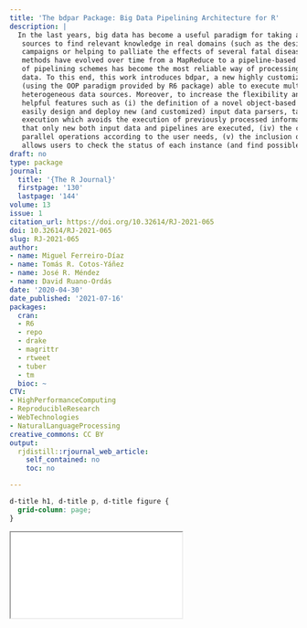 ```yaml
---
title: 'The bdpar Package: Big Data Pipelining Architecture for R'
description: |
  In the last years, big data has become a useful paradigm for taking advantage of multiple
   sources to find relevant knowledge in real domains (such as the design of personalized marketing
   campaigns or helping to palliate the effects of several fatal diseases). Big data programming tools and
   methods have evolved over time from a MapReduce to a pipeline-based archetype. Concretely the use
   of pipelining schemes has become the most reliable way of processing and analyzing large amounts of
   data. To this end, this work introduces bdpar, a new highly customizable pipeline-based framework
   (using the OOP paradigm provided by R6 package) able to execute multiple preprocessing tasks over
   heterogeneous data sources. Moreover, to increase the flexibility and performance, bdpar provides
   helpful features such as (i) the definition of a novel object-based pipe operator (%>|%), (ii) the ability to
   easily design and deploy new (and customized) input data parsers, tasks, and pipelines, (iii) only-once
   execution which avoids the execution of previously processed information (instances), guaranteeing
   that only new both input data and pipelines are executed, (iv) the capability to perform serial or
   parallel operations according to the user needs, (v) the inclusion of a debugging mechanism which
   allows users to check the status of each instance (and find possible errors) throughout the process.
draft: no
type: package
journal:
  title: '{The R Journal}'
  firstpage: '130'
  lastpage: '144'
volume: 13
issue: 1
citation_url: https://doi.org/10.32614/RJ-2021-065
doi: 10.32614/RJ-2021-065
slug: RJ-2021-065
author:
- name: Miguel Ferreiro-Díaz
- name: Tomás R. Cotos-Yáñez
- name: José R. Méndez
- name: David Ruano-Ordás
date: '2020-04-30'
date_published: '2021-07-16'
packages:
  cran:
  - R6
  - repo
  - drake
  - magrittr
  - rtweet
  - tuber
  - tm
  bioc: ~
CTV:
- HighPerformanceComputing
- ReproducibleResearch
- WebTechnologies
- NaturalLanguageProcessing
creative_commons: CC BY
output:
  rjdistill::rjournal_web_article:
    self_contained: no
    toc: no

---
```


```css
d-title h1, d-title p, d-title figure {
  grid-column: page;
}
```

<div class="l-page">
  <object data="RJ-2021-065.pdf" type="application/pdf" style="height:955px;width:100%">
    <iframe src="RJ-2021-065.pdf"></iframe>
  </object>
</div>
